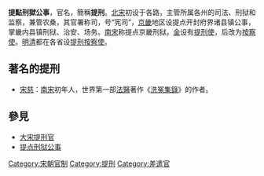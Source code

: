 '''提點刑獄公事'''，官名，簡稱'''提刑'''。[[北宋|北宋]]初设于各路，主管所属各州的司法、刑狱和监察，兼管农桑，其官署称司，号“宪司”，[[京畿|京畿]]地区设提点开封府界诸县镇公事，掌畿内县镇刑狱、治安、场务。[[南宋|南宋]]称提点京畿刑狱。[[金|金]]设有[[提刑使|提刑使]]，后改为[[按察使|按察使]]。[[明|明]][[清|清]]都在各省设[[提刑按察使|提刑按察使]]。

==著名的提刑==
* [[宋慈|宋慈]]：[[南宋|南宋]]初年人，世界第一部[[法醫|法醫]]著作《[[洗冤集錄|洗冤集錄]]》的作者。

==參見==
*[[大宋提刑官|大宋提刑官]]
*[[提点刑狱公事|提点刑狱公事]]

[[Category:宋朝官制|Category:宋朝官制]]
[[Category:提刑|Category:提刑]]
[[Category:差遣官|Category:差遣官]]